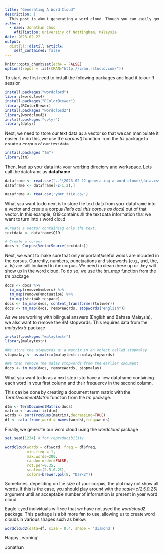 ```yaml
---
title: "Generating A Word Cloud"
description: |
  This post is about generating a word cloud. Though you can easily generate one using numerous online programs, utilizing R allows for greater flexibility as well as improving your knowledge of the R Language
author:
  - name: Jonathan Choo
    Affiliation: University of Nottingham, Malaysia
date: 2023-02-22
output:
  distill::distill_article:
    self_contained: false
---
```



```r
knitr::opts_chunk$set(echo = FALSE)
options(repos = list(CRAN="http://cran.rstudio.com/"))
```

To start, we first need to install the following packages and load it to our R session

```r
install.packages("wordcloud")
library(wordcloud)
install.packages("RColorBrewer")
library(RColorBrewer)
install.packages("wordcloud2")
library(wordcloud2)
install.packages("dplyr")
library(dplyr)
```

Next, we need to store our text data as a vector so that we can manipulate it easier. To do this, we use the *corpus()* function from the *tm* package to create a corpus of our text data

```r
install.packages("tm")
library(tm)
```

Then, load up your data into your working directory and workspace. Lets call the dataframe as **dataframe**

```r

dataframe <- read.csv("..\\2023-02-22-generating-a-word-cloud\\data.csv")
dataframe <- dataframe[-c(1,2),]
```

```r

dataframe <- read.csv("your_file.csv")

```

What you want to do next is to store the text data from your dataframe into a vector and create a corpus *(let's call this corpus as docs)* out of that vector. In this example, Q19 contains all the text data information that we want to turn into a word cloud

```r
#Create a vector containing only the text. 
textdata <- dataframe$Q19

# Create a corpus  
docs <- Corpus(VectorSource(textdata))
```

Next, we want to make sure that only important/useful words are included in the corpus. Currently, numbers, punctuations and stopwords (e.g., and, the, a, is) are still included in the corpus. We need to clean these up or they will show up in the word cloud. To do so, we use the *tm_map* function from the *tm* package

```r
docs <- docs %>%
  tm_map(removeNumbers) %>%
  tm_map(removePunctuation) %>%
  tm_map(stripWhitespace)
docs <- tm_map(docs, content_transformer(tolower))
docs <- tm_map(docs, removeWords, stopwords("english"))
```

As we are working with bilingual answers (English and Bahasa Malaysia), we also want to remove the BM stopwords. This requires data from the *malaytextr* package

```r
install.packages("malaytextr")
library(malaytextr)

#We store the stopwords as a matrix in an object called stopmalay
stopmalay <- as.matrix(malaytextr::malaystopwords)

#We then remove the malay stopwords from the earlier document
docs <- tm_map(docs, removeWords, stopmalay)
```

What you want to do as a next step is to have a new dataframe containing each word in your first column and their frequency in the second column.

This can be done by creating a document term matrix with the *TermDocumentMatrix* function from the *tm* package.

```r
dtm <- TermDocumentMatrix(docs) 
matrix <- as.matrix(dtm) 
words <- sort(rowSums(matrix),decreasing=TRUE) 
df <- data.frame(word = names(words),freq=words)
```

Finally, we generate our word cloud using the *wordcloud* package

```r
set.seed(1234) # for reproducibility 

wordcloud(words = df$word, freq = df$freq, 
          min.freq = 1, 
          max.words=200, 
          random.order=FALSE,
          rot.per=0.35,
          scale=c(2.5,0.25),
          colors=brewer.pal(8, "Dark2"))
```
Sometimes, depending on the size of your corpus, the plot may not show all words. If this is the case, you should play around with the *scale=c(2.5,0.25)* argument until an acceptable number of information is present in your word cloud.

Eagle-eyed individuals will see that we have not used the *wordcloud2* package. This package is a bit more fun to use, allowing us to create word clouds in various shapes such as below:

```r
wordcloud2(data=df, size = 0.4, shape = 'diamond')
```

Happy Learning!

Jonathan
